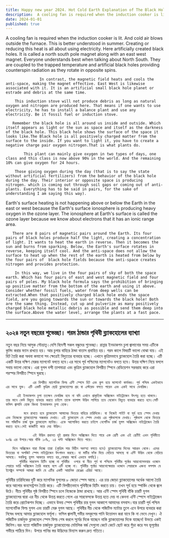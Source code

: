 ```yaml
---
title: Happy new year 2024. Hot Cold Earth Explanation of The Black Hole
description:  A cooling fan is required when the induction cooker is lit. And cold air blows outside the furnace. This is better understood in summer. Creating or reducing this heat is all about using electricity. Here artificially created black holes. It is called a north south pole magnet along with an east west magnet.
date: 2024-01-01
published: true
---
```


 A cooling fan is required when the induction cooker is lit. And cold air blows outside the furnace. This is better understood in summer. Creating or reducing this heat is all about using electricity. Here artificially created black holes. It is called a north south pole magnet along with an east west magnet.
Everyone understands best when talking about North South. They are coupled to the trapped temperature and artificial black holes providing counterspin radiation as they rotate in opposite spins.

                   In contrast, the magnetic field heats and cools the anti-space, making the magnet effective. East West is likewise associated with it. It is an artificial small black hole planet or estrade and debris at the same time.

        This induction stove will not produce debris as long as natural oxygen and nitrogen are produced here. That means if one wants to use electricity, he has to install a balance plant and use any electricity. Be it fossil fuel or induction stove.
       
       Remember the black hole is all around us inside and outside. Which itself appears as light or the sun as space and itself as the darkness of the black hole. This black hole shows the surface of the space it looks like.The Black hole is all positively charged matter from the surface to the inside. If you want to light it, you have to create a negative charge pair oxygen nitrogen.That is what plants do.

            This plant can mainly give oxygen in two types of days, one class and this class is now above 90℅ in the world. And the remaining 10% can give oxygen for 24 hours.

        Those giving oxygen during the day (that is to say the state without artificial fertilizers) from the behavior of the black hole during the day. Their interior or opposite space is producing nitrogen. which is coming out through soil gaps or coming out of anti-plants. Everything has to be said in pairs, for the sake of understanding I am saying this way).

Earth's surface heating is not happening above or below the Earth in the east or west because the Earth's surface ionosphere is producing heavy oxygen in the ozone layer. The ionosphere at Earth's surface is called the ozone layer because we know about electrons that it has an ionic range area.

       There are 8 pairs of magnetic pairs around the Earth. Its four pairs of black holes produce half the light, creating a concentration of light. It wants to heat the earth in reverse. Then it becomes the sun and burns from sparking. Below, the Earth's surface rotates in reverse, keeping itself cool. And the anti-space does not allow the surface to heat up when the rest of the earth is heated from below by the four pairs of  black hole fields because the anti-space creates nitrogen and provides protection.
            
        In this way, we live in the four pairs of sky of both the space earth. Which has four pairs of east and west magnetic field and four pairs of poles. My black hole formula says the prohibition of bringing up positive matter from the bottom of the earth and using it above. Consider whether fossil fuels, water from deep wells can be extracted.When that positively charged black hole ends the space field, are you going towards the sun or towards the black hole! Both are the same thing. Instead, cut up and pulverize as many positively charged black hole metallic debris as possible and send them deep into the surface.Above the water level, arrange the plants at a fast pace.

---

## ২০২৪ নতুন বছরের শুভেচ্ছা। গরম ঠান্ডার পৃথিবী ব্ল‍্যাকহোলের ব‍্যাখ‍্যা

নতুন বছর নিয়ে আসুক সৌভ্রাতৃ।দেশি বিদেশী সকল বন্ধুদের শুভেচ্ছা।
        রান্নার ইনডাকশন চূলা জ্বালানোর সময় এটিকে কুলিং করার ফ‍্যান রাখতে হয়। আর চূলার বাহিরে ঠান্ডা বাতাস প্রবাহিত হয়। গরম কালে বিষয়টি ভালো বোঝা যায়। এই হিট তৈরি করা অথবা কমানো সব ক্ষেত্রেই বিদ‍্যুতের ব‍্যবহার হচ্ছে। এখানে কৃত্রিমভাবে ব্ল‍্যাকহোল তৈরি করা হচ্ছে। এটি একটি উত্তর দক্ষিণ মেরুর ম‍্যাগনেট বলতে হবে।এর সাথে পূর্ব পশ্চিমের ম‍্যাগনেটও বলতে হবে।  উত্তর দক্ষিণ নিয়ে বললে সবায়  ভালো বোঝে। এরা যুগল বন্দী তাপমাত্রা এবং কৃত্রিম ব্ল‍্যাকহোল বিপরীত স্পিনে রেডিয়েশন সরবরাহ করে এরা পরস্পর বিপরীত স্পিনে ঘুরছে।

                এর বিপরীত ম‍্যাগেনিক ফিল্ড এন্টি স্পেসে হিট এবং কুল হয়ে ম‍্যাগনেট কার্যকর। পূর্ব পশ্চিম একইভাবে এর সাথে যুক্ত। এটি একটি কৃত্রিম ছোট্ট ব্ল‍্যাকহোলের গ্রহ বা এস্টরেড বলতে পারেন এবং একই সাথে ডেবরিজ।
 
         এই ইনডাকশন চূলা ততক্ষন ডেবরিজ হবে না যদি এখানে প্রাকৃতিক অক্সিজেন নাইট্রোজেন উৎপন্ন হতে থাকবে। তার মানে কেউ বিদ‍্যুত ব‍্যবহার করতে চাইলে তাকে ব‍্যালান্স উদ্ভিদ লাগিয়ে তবে যেকোন বিদ‍্যুত ব‍্যবহার করতে হবে।সেটি ফসিল জ্বালানি হোক কিংবা ইনডাকশন চূলা হোক।

            মনে রাখতে হবে ব্ল‍্যাকহোল আমাদের ভিতরে বাহিরে চারিদিকে। যা নিজেই লাইট ‍বা সূর্য হয়ে স্পেস দেখায় এবং নিজেকে ব্ল‍্যাকহোলের অন্ধকার দেখায়। এই ব্ল‍্যাকহোল যে স্পেস দেখায় এর পৃষ্ঠভাগকে দেখায়। পৃষ্ঠভাগ থেকে ভিতরে সব পজিটিভ চার্জ যুক্ত ব্ল‍্যাকহোল ম‍্যাটার। একে আলোকিত করতে চাইলে নেগেটিভ চার্জ যুগল অক্সিজেন নাইট্রোজেন তৈরি করতে হবে।সেই কাজটিই করে দেয় উদ্ভিদ।

                এই উদ্ভিদ প্রধানত দুই প্রকার দিনে অক্সিজেন দিতে পারে এক শ্রেণী এবং এই শ্রেণীই এখন পৃথিবীতে ৯০℅ এর উপরে।আর বাঁকি ১০%, ২৪ ঘন্টা অক্সিজেন দিতে পারে।

       দিনে অক্সিজেন যারা দিচ্ছে তারা (কৃত্রিম সার বিহীন অবস্হা বলতে হবে) ব্ল‍্যাকহোলের দিনের আচরন থেকে। এদের ভিতরের বা অপজিট স্পেস নাইট্রোজেন উৎপাদন করছে। যা মাটির ফাঁক দিয়ে বেড়িয়ে আসছে বা এন্টি উদ্ভিদ থেকে বেড়িয়ে আসছে। সবকিছু যুগল আকারে বলতে হয়,বোঝার স্বার্থে এভাবে বলছি)।
          পৃথিবীর সারফেস হিটিং হচ্ছে না পৃথিবীর  ওপরে বা নীচে পূর্ব বা পশ্চিমে পৃথিবীর পৃষ্ঠের আয়নোসেফয়ার ওজোন লেয়ারে ভারি অক্সিজেন তৈরি করছে বলে এটি হচ্ছে না। পৃথিবীর পৃষ্ঠের আয়নোস্ফেয়ার ওজোন লেয়ারকে এজন‍্য বললাম যে ইলেক্ট্রন সম্পর্কে আমরা জানি যে এটির একটি আয়নিক রেঞ্জের এরিয়া আছে।

পৃথিবীর চারিদিকের দুটি করে ম‍্যাগনিক যুগলের ৮ জোড়া স্পেস আছে। এর চার জোড়া ব্ল‍্যাকহোলের অর্ধেক আলো তৈরি করে আলোর কনসেন্ট্রশন তৈরি করে। এটি বিপরীতভাবে পৃথিবীকে  হিটিং করতে চায়। তখন সূর্য হয়ে স্পার্কিং থেকে জ্বলে উঠে। নীচে পৃথিবীর পৃষ্ঠ বিপরীত স্পিনে চলে নিজেকে ঠান্ডা রাখছে। আর এন্টি স্পেস পৃথিবী বাঁকি চারটি যুগল ব্ল‍্যাকহোলের দ্বারা এর নীচ থেকে উত্তপ্ত করতে গেলে এর সারফেসকে উত্তপ্ত হতে দেয় না কেননা  এন্টি স্পেসে নাইট্রোজেন তৈরি করে প্রোটেকশন দিচ্ছে।
এভাবে উভয় স্পেস পৃথিবীর চার যুগল আকাশে আমাদের বসবাস।যার চারটি পূর্ব পশ্চিম ম‍্যাগনেটিক ফিল্ড যুগল এবং চারটি মেরু যুগল আছে। পৃথিবীর নীচ থেকে পজিটিভ ম‍্যাটার তুলে এনে উপরে ব‍্যবহার করা নিষেধ বলছে আমার ব্ল‍্যাকহোল ফর্মূলা। ফসিল জ্বালানী,গভীর নলকুপের পানি উত্তোলন করা যাবে কি না ভেবে দেখুন। ঐ পজিটিভ চার্জযুক্ত ব্ল‍্যাকহোল স্পেস ফিল্ড শেষ করলে সূর্যের দিকে যাচ্ছেন নাকি ব্ল‍্যাকহোলের দিকে যাচ্ছেন! উভয়ে একই জিনিস।বরং যতো পজিটিভ চার্জযুক্ত ব্ল‍্যাকহোলের মেটালিক বর্জ সেগুলো কেটে কেটে ছোট করে গুঁড়া করে সব ভূপৃষ্ঠের গভীরে পাঠিয়ে দিন।  উপরে পানির স্তর উদ্ভিদের বিন‍‍্যাস করুন দ্রুত গতিতে।
